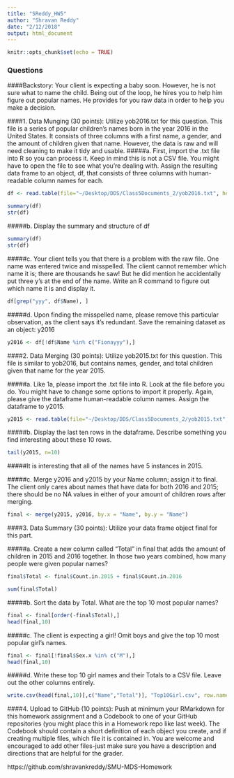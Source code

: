 ```yaml
---
title: "SReddy_HW5"
author: "Shravan Reddy"
date: "2/12/2018"
output: html_document
---
```


```r
knitr::opts_chunk$set(echo = TRUE)
```

### Questions
####Backstory: Your client is expecting a baby soon.  However, he is not sure what to name the child.  Being out of the loop, he hires you to help him figure out popular names.  He provides for you raw data in order to help you make a decision.

####1.	Data Munging (30 points): Utilize yob2016.txt for this question. This file is a series of popular children's names born in the year 2016 in the United States.  It consists of three columns with a first name, a gender, and the amount of children given that name.  However, the data is raw and will need cleaning to make it tidy and usable.
#####a.	First, import the .txt file into R so you can process it.  Keep in mind this is not a CSV file.  You might have to open the file to see what you're dealing with.  Assign the resulting data frame to an object, df, that consists of three columns with human-readable column names for each.


```r
df <- read.table(file="~/Desktop/DDS/Class5Documents_2/yob2016.txt", header = FALSE, sep=";", col.names = c("Name", "Sex", "Count in 2016"))

summary(df)
str(df)
```

#####b.	Display the summary and structure of df

```r
summary(df)
str(df)
```

#####c.	Your client tells you that there is a problem with the raw file.  One name was entered twice and misspelled.  The client cannot remember which name it is; there are thousands he saw! But he did mention he accidentally put three y's at the end of the name.  Write an R command to figure out which name it is and display it.

```r
df[grep("yyy", df$Name), ]
```

#####d.	Upon finding the misspelled name, please remove this particular observation, as the client says it's redundant.  Save the remaining dataset as an object: y2016 

```r
y2016 <- df[!df$Name %in% c("Fionayyy"),]
```

####2.	Data Merging (30 points): Utilize yob2015.txt for this question.  This file is similar to yob2016, but contains names, gender, and total children given that name for the year 2015.

#####a.	Like 1a, please import the .txt file into R.  Look at the file before you do.  You might have to change some options to import it properly.  Again, please give the dataframe human-readable column names.  Assign the dataframe to y2015.  

```r
y2015 <- read.table(file="~/Desktop/DDS/Class5Documents_2/yob2015.txt", header = FALSE, sep=",", col.names = c("Name", "Sex", "Count in 2015"))

```

#####b.	Display the last ten rows in the dataframe.  Describe something you find interesting about these 10 rows.

```r
tail(y2015, n=10)
```

#####It is interesting that all of the names have 5 instances in 2015.

#####c.	Merge y2016 and y2015 by your Name column; assign it to final.  The client only cares about names that have data for both 2016 and 2015; there should be no NA values in either of your amount of children rows after merging.

```r
final <- merge(y2015, y2016, by.x = "Name", by.y = "Name")
```

####3.	Data Summary (30 points): Utilize your data frame object final for this part.

#####a.	Create a new column called "Total" in final that adds the amount of children in 2015 and 2016 together.  In those two years combined, how many people were given popular names?

```r
final$Total <- final$Count.in.2015 + final$Count.in.2016

sum(final$Total)
```

#####b.	Sort the data by Total.  What are the top 10 most popular names?
```r
final <- final[order(-final$Total),] 
head(final,10)
```

#####c.	The client is expecting a girl!  Omit boys and give the top 10 most popular girl's names.
```r
final <- final[!final$Sex.x %in% c("M"),]
head(final,10)
```

#####d.	Write these top 10 girl names and their Totals to a CSV file.  Leave out the other columns entirely.
```r
write.csv(head(final,10)[,c("Name","Total")], "Top10Girl.csv", row.names=F)
```

####4.	Upload to GitHub (10 points): Push at minimum your RMarkdown for this homework assignment and a Codebook to one of your GitHub repositories (you might place this in a Homework repo like last week).  The Codebook should contain a short definition of each object you create, and if creating multiple files, which file it is contained in.  You are welcome and encouraged to add other files-just make sure you have a description and directions that are helpful for the grader.

https://github.com/shravankreddy/SMU-MDS-Homework
